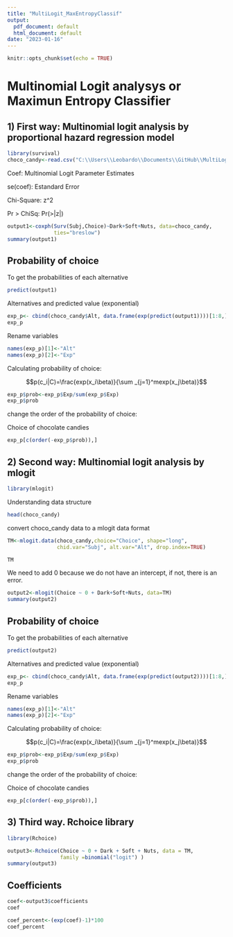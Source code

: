 ```yaml
---
title: "MultiLogit_MaxEntropyClassif"
output:
  pdf_document: default
  html_document: default
date: "2023-01-16"
---
```


```r
knitr::opts_chunk$set(echo = TRUE)
```

# Multinomial Logit analysys or Maximun Entropy Classifier


## 1) First way: Multinomial logit analysis by  proportional hazard regression model 

```r
library(survival)
choco_candy<-read.csv("C:\\Users\\Leobardo\\Documents\\GitHub\\MultiLogit_MaxEntropyClassif\\choco_candy.csv")
```


Coef: Multinomial Logit Parameter Estimates

se(coef): Estandard Error

Chi-Square: z^2

Pr > ChiSq: Pr(>|z|)



```r
output1<-coxph(Surv(Subj,Choice)~Dark+Soft+Nuts, data=choco_candy,
               ties="breslow")
summary(output1)
```

## Probability of choice

To get the probabilities of each alternative




```r
predict(output1)
```

Alternatives and predicted value (exponential)

```r
exp_p<- cbind(choco_candy$Alt, data.frame(exp(predict(output1))))[1:8,]
exp_p
```

Rename variables


```r
names(exp_p)[1]<-"Alt"
names(exp_p)[2]<-"Exp"
```


Calculating probability of choice:

$$p(c_i|C)=\frac{exp(x_i\beta)}{\sum _{j=1}^mexp(x_j\beta)}$$

```r
exp_p$prob<-exp_p$Exp/sum(exp_p$Exp)
exp_p$prob
```

change the order of the probability of choice:

Choice of chocolate candies

```r
exp_p[c(order(-exp_p$prob)),]
```




## 2) Second way: Multinomial logit analysis by mlogit

```r
library(mlogit)
```

Understanding data structure

```r
head(choco_candy)
```

convert choco_candy data to a mlogit data format

```r
TM<-mlogit.data(choco_candy,choice="Choice", shape="long",
                chid.var="Subj", alt.var="Alt", drop.index=TRUE)

TM
```


We need to add 0 because we do not have an intercept, if not, there is an error.

```r
output2<-mlogit(Choice ~ 0 + Dark+Soft+Nuts, data=TM)
summary(output2)
```


## Probability of choice

To get the probabilities of each alternative




```r
predict(output2)
```

Alternatives and predicted value (exponential)

```r
exp_p<- cbind(choco_candy$Alt, data.frame(exp(predict(output2))))[1:8,]
exp_p
```

Rename variables


```r
names(exp_p)[1]<-"Alt"
names(exp_p)[2]<-"Exp"
```


Calculating probability of choice:

$$p(c_i|C)=\frac{exp(x_i\beta)}{\sum _{j=1}^mexp(x_j\beta)}$$

```r
exp_p$prob<-exp_p$Exp/sum(exp_p$Exp)
exp_p$prob
```

change the order of the probability of choice:

Choice of chocolate candies

```r
exp_p[c(order(-exp_p$prob)),]
```



## 3) Third way. Rchoice library

```r
library(Rchoice)
```

```r
output3<-Rchoice(Choice ~ 0 + Dark + Soft + Nuts, data = TM, 
                 family =binomial("logit") )
summary(output3)
```
## Coefficients




```r
coef<-output3$coefficients
coef
```

```r
coef_percent<-(exp(coef)-1)*100
coef_percent
```






